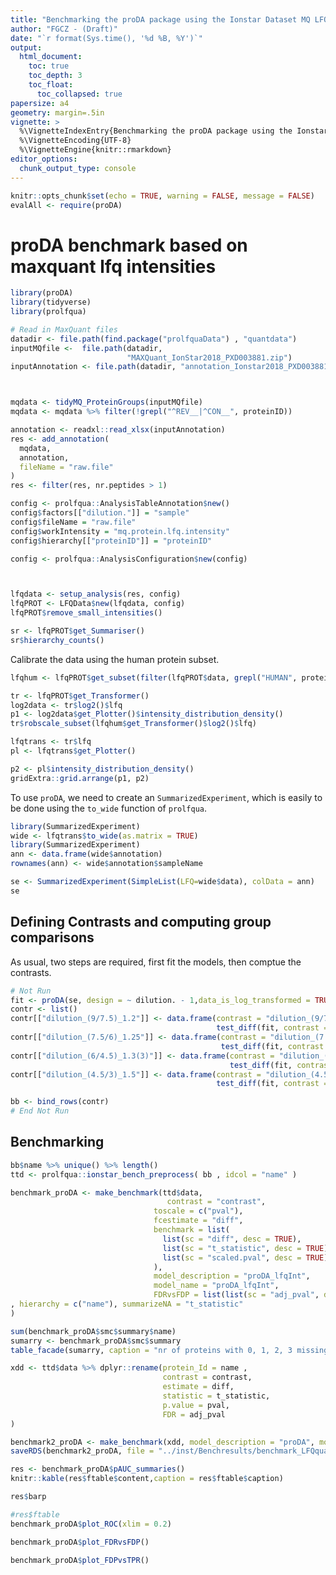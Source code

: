 ```yaml
---
title: "Benchmarking the proDA package using the Ionstar Dataset MQ LFQ intensities"
author: "FGCZ - (Draft)"
date: "`r format(Sys.time(), '%d %B, %Y')`"
output: 
  html_document:
    toc: true
    toc_depth: 3
    toc_float:
      toc_collapsed: true
papersize: a4
geometry: margin=.5in
vignette: >
  %\VignetteIndexEntry{Benchmarking the proDA package using the Ionstar Dataset MQ LFQ intensities} 
  %\VignetteEncoding{UTF-8}
  %\VignetteEngine{knitr::rmarkdown}
editor_options:
  chunk_output_type: console
---
```


```r
knitr::opts_chunk$set(echo = TRUE, warning = FALSE, message = FALSE)
evalAll <- require(proDA)


```

# proDA benchmark based on maxquant lfq intensities




```r
library(proDA)
library(tidyverse)
library(prolfqua)

# Read in MaxQuant files
datadir <- file.path(find.package("prolfquaData") , "quantdata")
inputMQfile <-  file.path(datadir,
                          "MAXQuant_IonStar2018_PXD003881.zip")
inputAnnotation <- file.path(datadir, "annotation_Ionstar2018_PXD003881.xlsx")



mqdata <- tidyMQ_ProteinGroups(inputMQfile)
mqdata <- mqdata %>% filter(!grepl("^REV__|^CON__", proteinID))

annotation <- readxl::read_xlsx(inputAnnotation)
res <- add_annotation(
  mqdata,
  annotation,
  fileName = "raw.file"
)
res <- filter(res, nr.peptides > 1)

config <- prolfqua::AnalysisTableAnnotation$new()
config$factors[["dilution."]] = "sample"
config$fileName = "raw.file"
config$workIntensity = "mq.protein.lfq.intensity"
config$hierarchy[["proteinID"]] = "proteinID"

config <- prolfqua::AnalysisConfiguration$new(config)



lfqdata <- setup_analysis(res, config)
lfqPROT <- LFQData$new(lfqdata, config)
lfqPROT$remove_small_intensities()

sr <- lfqPROT$get_Summariser()
sr$hierarchy_counts()
```


Calibrate the data using the human protein subset.

```r

lfqhum <- lfqPROT$get_subset(filter(lfqPROT$data, grepl("HUMAN", proteinID)))

tr <- lfqPROT$get_Transformer()
log2data <- tr$log2()$lfq
p1 <- log2data$get_Plotter()$intensity_distribution_density()
tr$robscale_subset(lfqhum$get_Transformer()$log2()$lfq)

lfqtrans <- tr$lfq
pl <- lfqtrans$get_Plotter()

p2 <- pl$intensity_distribution_density()
gridExtra::grid.arrange(p1, p2)
```

To use `proDA`, we need to create an `SummarizedExperiment`, which is easily to be done using the `to_wide` function of `prolfqua`.


```r
library(SummarizedExperiment)
wide <- lfqtrans$to_wide(as.matrix = TRUE)
library(SummarizedExperiment)
ann <- data.frame(wide$annotation)
rownames(ann) <- wide$annotation$sampleName

se <- SummarizedExperiment(SimpleList(LFQ=wide$data), colData = ann)
se

```


## Defining Contrasts and computing group comparisons

As usual, two steps are required, first fit the models, then comptue the contrasts.


```r
# Not Run
fit <- proDA(se, design = ~ dilution. - 1,data_is_log_transformed = TRUE)
contr <- list()
contr[["dilution_(9/7.5)_1.2"]] <- data.frame(contrast = "dilution_(9/7.5)_1.2",
                                              test_diff(fit, contrast = "dilution.e - dilution.d"))
contr[["dilution_(7.5/6)_1.25"]] <- data.frame(contrast = "dilution_(7.5/6)_1.25",
                                               test_diff(fit, contrast = "dilution.d - dilution.c"))
contr[["dilution_(6/4.5)_1.3(3)"]] <- data.frame(contrast = "dilution_(6/4.5)_1.3(3)", 
                                                 test_diff(fit, contrast ="dilution.c - dilution.b"))
contr[["dilution_(4.5/3)_1.5"]] <- data.frame(contrast = "dilution_(4.5/3)_1.5", 
                                              test_diff(fit, contrast ="dilution.b - dilution.a" ))

bb <- bind_rows(contr)
# End Not Run

```



## Benchmarking

```r

bb$name %>% unique() %>% length()
ttd <- prolfqua::ionstar_bench_preprocess( bb , idcol = "name" )

benchmark_proDA <- make_benchmark(ttd$data,
                                   contrast = "contrast",
                                toscale = c("pval"),
                                fcestimate = "diff",
                                benchmark = list(
                                  list(sc = "diff", desc = TRUE),
                                  list(sc = "t_statistic", desc = TRUE),
                                  list(sc = "scaled.pval", desc = TRUE)
                                ),  
                                model_description = "proDA_lfqInt",
                                model_name = "proDA_lfqInt",
                                FDRvsFDP = list(list(sc = "adj_pval", desc = FALSE))
, hierarchy = c("name"), summarizeNA = "t_statistic"
)

sum(benchmark_proDA$smc$summary$name)
sumarry <- benchmark_proDA$smc$summary
table_facade(sumarry, caption = "nr of proteins with 0, 1, 2, 3 missing contrasts.")

```


```r
xdd <- ttd$data %>% dplyr::rename(protein_Id = name ,
                                  contrast = contrast,
                                  estimate = diff,
                                  statistic = t_statistic,
                                  p.value = pval,
                                  FDR = adj_pval  
)

benchmark2_proDA <- make_benchmark(xdd, model_description = "proDA", model_name = "proDA")
saveRDS(benchmark2_proDA, file = "../inst/Benchresults/benchmark_LFQquant_proDA.RDS")

```

```r
res <- benchmark_proDA$pAUC_summaries()
knitr::kable(res$ftable$content,caption = res$ftable$caption)

res$barp
```

```r
#res$ftable
benchmark_proDA$plot_ROC(xlim = 0.2)
```

```r
benchmark_proDA$plot_FDRvsFDP()
```

```r
benchmark_proDA$plot_FDPvsTPR()
```
